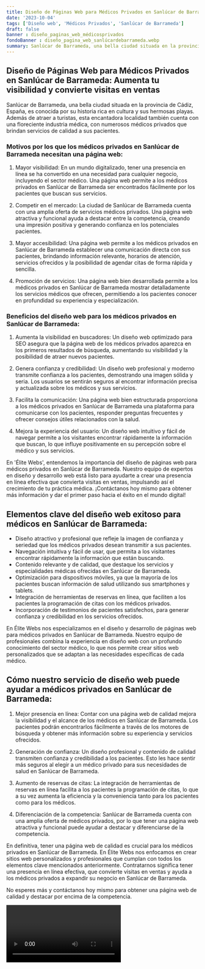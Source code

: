```yaml
---
title: Diseño de Páginas Web para Médicos Privados en Sanlúcar de Barrameda
date: '2023-10-04'
tags: ['Diseño web', 'Médicos Privados', 'Sanlúcar de Barrameda']
draft: false
banner : diseño_paginas_web_médicosprivados
fondoBanner : diseño_pagina_web_sanlúcardebarrameda.webp
summary: Sanlúcar de Barrameda, una bella ciudad situada en la provincia de Cádiz, España, es conocida por su historia rica en cultura y sus hermosas playas. Además de atraer a turistas, esta encantadora localidad también cuenta con una floreciente industria médica, con numerosos médicos privados que brindan servicios de calidad a sus pacientes.
---
```


## Diseño de Páginas Web para Médicos Privados en Sanlúcar de Barrameda: Aumenta tu visibilidad y convierte visitas en ventas

Sanlúcar de Barrameda, una bella ciudad situada en la provincia de Cádiz, España, es conocida por su historia rica en cultura y sus hermosas playas. Además de atraer a turistas, esta encantadora localidad también cuenta con una floreciente industria médica, con numerosos médicos privados que brindan servicios de calidad a sus pacientes.

### Motivos por los que los médicos privados en Sanlúcar de Barrameda necesitan una página web:

1. Mayor visibilidad: En un mundo digitalizado, tener una presencia en línea se ha convertido en una necesidad para cualquier negocio, incluyendo el sector médico. Una página web permite a los médicos privados en Sanlúcar de Barrameda ser encontrados fácilmente por los pacientes que buscan sus servicios.

2. Competir en el mercado: La ciudad de Sanlúcar de Barrameda cuenta con una amplia oferta de servicios médicos privados. Una página web atractiva y funcional ayuda a destacar entre la competencia, creando una impresión positiva y generando confianza en los potenciales pacientes.

3. Mayor accesibilidad: Una página web permite a los médicos privados en Sanlúcar de Barrameda establecer una comunicación directa con sus pacientes, brindando información relevante, horarios de atención, servicios ofrecidos y la posibilidad de agendar citas de forma rápida y sencilla.

4. Promoción de servicios: Una página web bien desarrollada permite a los médicos privados en Sanlúcar de Barrameda mostrar detalladamente los servicios médicos que ofrecen, permitiendo a los pacientes conocer en profundidad su experiencia y especialización.

### Beneficios del diseño web para los médicos privados en Sanlúcar de Barrameda:

1. Aumenta la visibilidad en buscadores: Un diseño web optimizado para SEO asegura que la página web de los médicos privados aparezca en los primeros resultados de búsqueda, aumentando su visibilidad y la posibilidad de atraer nuevos pacientes.

2. Genera confianza y credibilidad: Un diseño web profesional y moderno transmite confianza a los pacientes, demostrando una imagen sólida y seria. Los usuarios se sentirán seguros al encontrar información precisa y actualizada sobre los médicos y sus servicios.

3. Facilita la comunicación: Una página web bien estructurada proporciona a los médicos privados en Sanlúcar de Barrameda una plataforma para comunicarse con los pacientes, responder preguntas frecuentes y ofrecer consejos útiles relacionados con la salud.

4. Mejora la experiencia del usuario: Un diseño web intuitivo y fácil de navegar permite a los visitantes encontrar rápidamente la información que buscan, lo que influye positivamente en su percepción sobre el médico y sus servicios.

En 'Élite Webs', entendemos la importancia del diseño de páginas web para médicos privados en Sanlúcar de Barrameda. Nuestro equipo de expertos en diseño y desarrollo web está listo para ayudarte a crear una presencia en línea efectiva que convierta visitas en ventas, impulsando así el crecimiento de tu práctica médica. ¡Contáctanos hoy mismo para obtener más información y dar el primer paso hacia el éxito en el mundo digital!

<GifSeo />

<Cta />

## Elementos clave del diseño web exitoso para médicos en Sanlúcar de Barrameda:

- Diseño atractivo y profesional que refleje la imagen de confianza y seriedad que los médicos privados desean transmitir a sus pacientes.
- Navegación intuitiva y fácil de usar, que permita a los visitantes encontrar rápidamente la información que están buscando.
- Contenido relevante y de calidad, que destaque los servicios y especialidades médicas ofrecidas en Sanlúcar de Barrameda.
- Optimización para dispositivos móviles, ya que la mayoría de los pacientes buscan información de salud utilizando sus smartphones y tablets.
- Integración de herramientas de reservas en línea, que faciliten a los pacientes la programación de citas con los médicos privados.
- Incorporación de testimonios de pacientes satisfechos, para generar confianza y credibilidad en los servicios ofrecidos.

En Élite Webs nos especializamos en el diseño y desarrollo de páginas web para médicos privados en Sanlúcar de Barrameda. Nuestro equipo de profesionales combina la experiencia en diseño web con un profundo conocimiento del sector médico, lo que nos permite crear sitios web personalizados que se adaptan a las necesidades específicas de cada médico.

## Cómo nuestro servicio de diseño web puede ayudar a médicos privados en Sanlúcar de Barrameda:

1. Mejor presencia en línea: Contar con una página web de calidad mejora la visibilidad y el alcance de los médicos en Sanlúcar de Barrameda. Los pacientes podrán encontrarlos fácilmente a través de los motores de búsqueda y obtener más información sobre su experiencia y servicios ofrecidos.

2. Generación de confianza: Un diseño profesional y contenido de calidad transmiten confianza y credibilidad a los pacientes. Esto les hace sentir más seguros al elegir a un médico privado para sus necesidades de salud en Sanlúcar de Barrameda.

3. Aumento de reservas de citas: La integración de herramientas de reservas en línea facilita a los pacientes la programación de citas, lo que a su vez aumenta la eficiencia y la conveniencia tanto para los pacientes como para los médicos.

4. Diferenciación de la competencia: Sanlúcar de Barrameda cuenta con una amplia oferta de médicos privados, por lo que tener una página web atractiva y funcional puede ayudar a destacar y diferenciarse de la competencia.

En definitiva, tener una página web de calidad es crucial para los médicos privados en Sanlúcar de Barrameda. En Élite Webs nos enfocamos en crear sitios web personalizados y profesionales que cumplan con todos los elementos clave mencionados anteriormente. Contratarnos significa tener una presencia en línea efectiva, que convierte visitas en ventas y ayuda a los médicos privados a expandir su negocio en Sanlúcar de Barrameda.

No esperes más y contáctanos hoy mismo para obtener una página web de calidad y destacar por encima de la competencia.

<Video />

<CtaBot job='Médicos Privados' city='Sanlúcar de Barrameda'/>

<Gmaps query='Sanlúcar de Barrameda+españa+maps' />